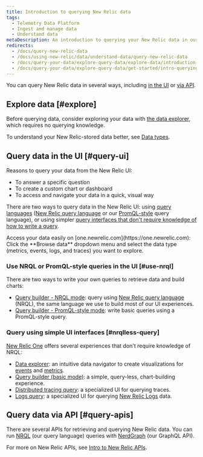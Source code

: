 ```yaml
---
title: Introduction to querying New Relic data
tags:
  - Telemetry Data Platform
  - Ingest and manage data
  - Understand data
metaDescription: An introduction to querying your New Relic data in our UI or via our APIs.
redirects:
  - /docs/query-new-relic-data
  - /docs/using-new-relic/data/understand-data/query-new-relic-data
  - /docs/query-your-data/explore-query-data/explore-data/introduction-querying-new-relic-data
  - /docs/query-your-data/explore-query-data/get-started/intro-querying  
---
```


You can query New Relic data in several ways, including [in the UI](#query-ui) or [via API](#query-apis).

## Explore data [#explore]

Before querying data, consider exploring your data with [the data explorer](/docs/query-your-data/explore-query-data/explore-data/introduction-data-explorer/), which requires no querying knowledge. 

To understand your New Relic-stored data better, see [Data types](/docs/using-new-relic/data/understand-data/new-relic-data-types).

## Query data in the UI [#query-ui]

Reasons to query your data from the New Relic UI:

* To answer a specific question
* To create a custom chart or dashboard
* To access and navigate your data in a quick, visual way

There are two ways to query data in the New Relic UI: using [query languages](#use-nrql) ([New Relic query language](/docs/query-data/nrql-new-relic-query-language/getting-started/introduction-nrql) or our [PromQL-style](https://prometheus.io/docs/prometheus/latest/querying/basics/) query language), or using simpler [query interfaces that don't require knowledge of how to write a query](#nrqlless-query).

<Callout variant="tip">
  Access your data easily on [one.newrelic.com](https://one.newrelic.com): Click the **Browse data** dropdown menu and select the data type (metrics, events, logs, and traces) you want to explore.
</Callout>

### Use NRQL or PromQL-style queries in the UI [#use-nrql]

There are two ways to write your own queries to retrieve data and build charts:

* [Query builder - NRQL mode](/docs/chart-builder/use-chart-builder/choose-data/use-advanced-nrql-mode-specify-data): query using [New Relic query language](/docs/query-your-data/nrql-new-relic-query-language/get-started/introduction-nrql-new-relics-query-language) (NRQL), the same language we use to build most of our UI experiences.
* [Query builder - PromQL-style mode](/docs/query-your-data/explore-query-data/chart-builder/use-advanced-promql-mode-specify-data): write basic queries using a PromQL-style query.

### Query using simple UI interfaces [#nrqlless-query]

[New Relic One](/docs/new-relic-one/use-new-relic-one/get-started/introduction-new-relic-one) offers several experiences that don't require knowledge of NRQL:

* [Data explorer](/docs/query-your-data/explore-query-data/data-explorer/introduction-data-explorer): an intuitive data navigator to create visualizations for [events](/docs/using-new-relic/data/understand-data/new-relic-data-types#event-data) and [metrics](/docs/using-new-relic/data/understand-data/new-relic-data-types#metrics).
* [Query builder (basic mode)](/docs/chart-builder/use-chart-builder/choose-data/use-basic-mode-specify-data): a simple, query-less, chart-building experience.
* [Distributed tracing query](/docs/understand-dependencies/distributed-tracing/ui-data/additional-distributed-tracing-features-new-relic-one): a specialized UI for querying traces.
* [Logs query](/docs/logs/new-relic-logs/ui-data/query-syntax-logs): a specialized UI for querying [New Relic Logs](/docs/logs/new-relic-logs/get-started/introduction-new-relic-logs) data.

## Query data via API [#query-apis]

There are several APIs for retrieving and querying New Relic data. You can run [NRQL](/docs/query-your-data/nrql-new-relic-query-language/get-started/introduction-nrql-new-relics-query-language) (our query language) queries with [NerdGraph](/docs/apis/graphql-api/get-started/introduction-new-relic-nerdgraph) (our GraphQL API).

For more on New Relic APIs, see [Intro to New Relic APIs](/docs/apis/get-started/intro-apis/introduction-new-relic-apis).
